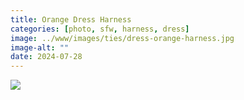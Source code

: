 ```yaml
---
title: Orange Dress Harness
categories: [photo, sfw, harness, dress]
image: ../www/images/ties/dress-orange-harness.jpg
image-alt: ""
date: 2024-07-28
---
```


![](../www/images/ties/dress-orange-harness.jpg)

